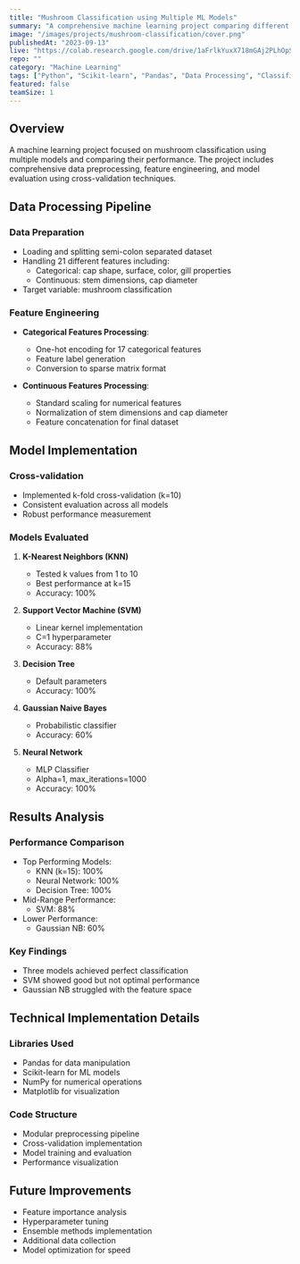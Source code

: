 ```yaml
---
title: "Mushroom Classification using Multiple ML Models"
summary: "A comprehensive machine learning project comparing different classification models (KNN, SVM, Decision Tree, Gaussian NB, Neural Network) for mushroom classification with extensive data preprocessing and cross-validation"
image: "/images/projects/mushroom-classification/cover.png"
publishedAt: "2023-09-13"
live: "https://colab.research.google.com/drive/1aFrlkYuxX718mGAj2PLhOpSudb5NAI88?usp=sharing"
repo: ""
category: "Machine Learning"
tags: ["Python", "Scikit-learn", "Pandas", "Data Processing", "Classification"]
featured: false
teamSize: 1
---
```


## Overview

A machine learning project focused on mushroom classification using multiple models and comparing their performance. The project includes comprehensive data preprocessing, feature engineering, and model evaluation using cross-validation techniques.

## Data Processing Pipeline

### Data Preparation
- Loading and splitting semi-colon separated dataset
- Handling 21 different features including:
  - Categorical: cap shape, surface, color, gill properties
  - Continuous: stem dimensions, cap diameter
- Target variable: mushroom classification

### Feature Engineering
- **Categorical Features Processing**:
  - One-hot encoding for 17 categorical features
  - Feature label generation
  - Conversion to sparse matrix format

- **Continuous Features Processing**:
  - Standard scaling for numerical features
  - Normalization of stem dimensions and cap diameter
  - Feature concatenation for final dataset

## Model Implementation

### Cross-validation
- Implemented k-fold cross-validation (k=10)
- Consistent evaluation across all models
- Robust performance measurement

### Models Evaluated

1. **K-Nearest Neighbors (KNN)**
   - Tested k values from 1 to 10
   - Best performance at k=15
   - Accuracy: 100%

2. **Support Vector Machine (SVM)**
   - Linear kernel implementation
   - C=1 hyperparameter
   - Accuracy: 88%

3. **Decision Tree**
   - Default parameters
   - Accuracy: 100%

4. **Gaussian Naive Bayes**
   - Probabilistic classifier
   - Accuracy: 60%

5. **Neural Network**
   - MLP Classifier
   - Alpha=1, max_iterations=1000
   - Accuracy: 100%

## Results Analysis

### Performance Comparison
- Top Performing Models:
  - KNN (k=15): 100%
  - Neural Network: 100%
  - Decision Tree: 100%
- Mid-Range Performance:
  - SVM: 88%
- Lower Performance:
  - Gaussian NB: 60%

### Key Findings
- Three models achieved perfect classification
- SVM showed good but not optimal performance
- Gaussian NB struggled with the feature space

## Technical Implementation Details

### Libraries Used
- Pandas for data manipulation
- Scikit-learn for ML models
- NumPy for numerical operations
- Matplotlib for visualization

### Code Structure
- Modular preprocessing pipeline
- Cross-validation implementation
- Model training and evaluation
- Performance visualization

## Future Improvements

- Feature importance analysis
- Hyperparameter tuning
- Ensemble methods implementation
- Additional data collection
- Model optimization for speed
